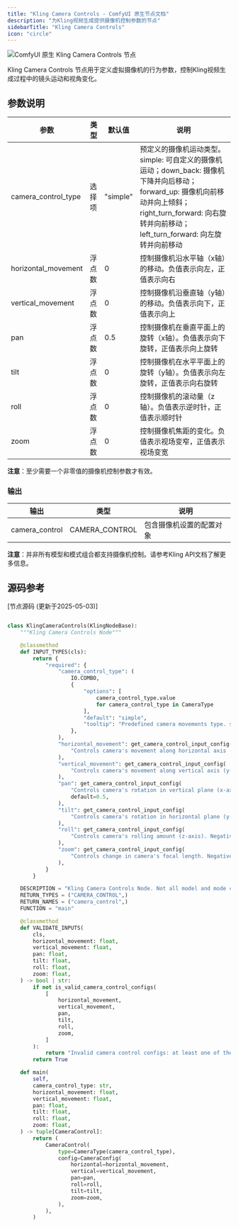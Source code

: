```yaml
---
title: "Kling Camera Controls - ComfyUI 原生节点文档" 
description: "为Kling视频生成提供摄像机控制参数的节点"
sidebarTitle: "Kling Camera Controls"
icon: "circle"
---
```


![ComfyUI 原生 Kling Camera Controls 节点](/images/built-in-nodes/api_nodes/kwai_vgi/kling-camera-controls.jpg)

Kling Camera Controls 节点用于定义虚拟摄像机的行为参数，控制Kling视频生成过程中的镜头运动和视角变化。

## 参数说明

| 参数                 | 类型  | 默认值    | 说明                                                                                                                                                                                                       |
| ------------------- | ----- | -------- | ---------------------------------------------------------------------------------------------------------------------------------------------------------------------------------------------------------- |
| camera_control_type | 选择项 | "simple" | 预定义的摄像机运动类型。simple: 可自定义的摄像机运动；down_back: 摄像机下降并向后移动；forward_up: 摄像机向前移动并向上倾斜；right_turn_forward: 向右旋转并向前移动；left_turn_forward: 向左旋转并向前移动 |
| horizontal_movement | 浮点数 | 0        | 控制摄像机沿水平轴（x轴）的移动。负值表示向左，正值表示向右                                                                                                                                                |
| vertical_movement   | 浮点数 | 0        | 控制摄像机沿垂直轴（y轴）的移动。负值表示向下，正值表示向上                                                                                                                                                |
| pan                 | 浮点数 | 0.5      | 控制摄像机在垂直平面上的旋转（x轴）。负值表示向下旋转，正值表示向上旋转                                                                                                                                    |
| tilt                | 浮点数 | 0        | 控制摄像机在水平平面上的旋转（y轴）。负值表示向左旋转，正值表示向右旋转                                                                                                                                    |
| roll                | 浮点数 | 0        | 控制摄像机的滚动量（z轴）。负值表示逆时针，正值表示顺时针                                                                                                                                                  |
| zoom                | 浮点数 | 0        | 控制摄像机焦距的变化。负值表示视场变窄，正值表示视场变宽                                                                                                                                                   |

**注意**：至少需要一个非零值的摄像机控制参数才有效。

### 输出

| 输出           | 类型           | 说明                     |
| -------------- | -------------- | ------------------------ |
| camera_control | CAMERA_CONTROL | 包含摄像机设置的配置对象 |

**注意**：并非所有模型和模式组合都支持摄像机控制。请参考Kling API文档了解更多信息。

## 源码参考

[节点源码 (更新于2025-05-03)] 

```python

class KlingCameraControls(KlingNodeBase):
    """Kling Camera Controls Node"""

    @classmethod
    def INPUT_TYPES(cls):
        return {
            "required": {
                "camera_control_type": (
                    IO.COMBO,
                    {
                        "options": [
                            camera_control_type.value
                            for camera_control_type in CameraType
                        ],
                        "default": "simple",
                        "tooltip": "Predefined camera movements type. simple: Customizable camera movement. down_back: Camera descends and moves backward. forward_up: Camera moves forward and tilts up. right_turn_forward: Rotate right and move forward. left_turn_forward: Rotate left and move forward.",
                    },
                ),
                "horizontal_movement": get_camera_control_input_config(
                    "Controls camera's movement along horizontal axis (x-axis). Negative indicates left, positive indicates right"
                ),
                "vertical_movement": get_camera_control_input_config(
                    "Controls camera's movement along vertical axis (y-axis). Negative indicates downward, positive indicates upward."
                ),
                "pan": get_camera_control_input_config(
                    "Controls camera's rotation in vertical plane (x-axis). Negative indicates downward rotation, positive indicates upward rotation.",
                    default=0.5,
                ),
                "tilt": get_camera_control_input_config(
                    "Controls camera's rotation in horizontal plane (y-axis). Negative indicates left rotation, positive indicates right rotation.",
                ),
                "roll": get_camera_control_input_config(
                    "Controls camera's rolling amount (z-axis). Negative indicates counterclockwise, positive indicates clockwise.",
                ),
                "zoom": get_camera_control_input_config(
                    "Controls change in camera's focal length. Negative indicates narrower field of view, positive indicates wider field of view.",
                ),
            }
        }

    DESCRIPTION = "Kling Camera Controls Node. Not all model and mode combinations support camera control. Please refer to the Kling API documentation for more information."
    RETURN_TYPES = ("CAMERA_CONTROL",)
    RETURN_NAMES = ("camera_control",)
    FUNCTION = "main"

    @classmethod
    def VALIDATE_INPUTS(
        cls,
        horizontal_movement: float,
        vertical_movement: float,
        pan: float,
        tilt: float,
        roll: float,
        zoom: float,
    ) -> bool | str:
        if not is_valid_camera_control_configs(
            [
                horizontal_movement,
                vertical_movement,
                pan,
                tilt,
                roll,
                zoom,
            ]
        ):
            return "Invalid camera control configs: at least one of the values must be non-zero"
        return True

    def main(
        self,
        camera_control_type: str,
        horizontal_movement: float,
        vertical_movement: float,
        pan: float,
        tilt: float,
        roll: float,
        zoom: float,
    ) -> tuple[CameraControl]:
        return (
            CameraControl(
                type=CameraType(camera_control_type),
                config=CameraConfig(
                    horizontal=horizontal_movement,
                    vertical=vertical_movement,
                    pan=pan,
                    roll=roll,
                    tilt=tilt,
                    zoom=zoom,
                ),
            ),
        )
```